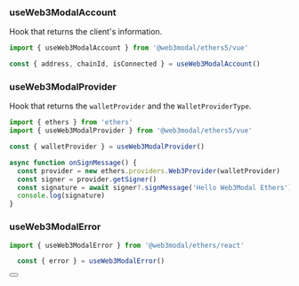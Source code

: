 
### useWeb3ModalAccount

Hook that returns the client's information.

```ts
import { useWeb3ModalAccount } from '@web3modal/ethers5/vue'

const { address, chainId, isConnected } = useWeb3ModalAccount()
```

### useWeb3ModalProvider

Hook that returns the `walletProvider` and the `WalletProviderType`.

```ts
import { ethers } from 'ethers'
import { useWeb3ModalProvider } from '@web3modal/ethers5/vue'

const { walletProvider } = useWeb3ModalProvider()

async function onSignMessage() {
  const provider = new ethers.providers.Web3Provider(walletProvider)
  const signer = provider.getSigner()
  const signature = await signer?.signMessage('Hello Web3Modal Ethers')
  console.log(signature)
}
```

### useWeb3ModalError

```ts
import { useWeb3ModalError } from '@web3modal/ethers/react'

  const { error } = useWeb3ModalError()
```

<Button name="Learn More About Ethers" url="https://docs.ethers.org/v5/getting-started/#getting-started--contracts" />